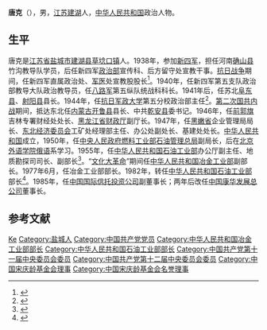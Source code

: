 '''唐克'''（{{bd|1918年||2013年|12月5日|catIdx=Z}}），男，[[江苏省|江苏]][[建湖县|建湖]]人，[[中华人民共和国|中华人民共和国]]政治人物。

== 生平 ==
唐克是[[江苏省|江苏省]][[盐城市|盐城市]][[建湖县|建湖县]][[草埝口镇|草埝口镇]]人。1938年，参加[[新四军|新四军]]，担任河南[[确山县|确山县]]竹沟教导队学员，后任新四军[[政治部|政治部]]宣传科、后方留守处宣教干事。[[抗日战争|抗日战争]]期间，任新四军直属政治处、[[军医|军医]]处宣教股股长<ref>{{cite book|author=安徽省志, 安徽省 地方志 编纂 委员会|title=《安徽省志: 卫生志》（61卷）|publisher=安徽省地方志编纂委员会|pages=23页}}</ref>。1940年，任新四军第五支队政治部教导大队政治教导员，任[[八路军|八路军]]第五纵队统战科科长。1941年后，任苏北[[阜东县|阜东县]]、[[射阳县|射阳县]]县长。1944年，任[[抗日军政大学|抗日军政大学]]第五分校政治部主任<ref>{{cite book|author=[[郭化若|郭化若]]|title=《中国人民解放军军史大辞典》|year=1993年|publisher=吉林人民出版社|pages=21页}}</ref>。[[第二次国共内战|第二次国共内战]]期间，抵达东北任[[内蒙古|内蒙古]][[开鲁县|开鲁县]]县长、中共[[乾安县|乾安县]]委书记。1946年，任[[前郭旗|前郭旗]]吉林专署财经处处长、[[黑龙江省财政厅|黑龙江省财政厅]]副厅长。1947年，任[[黑嫩省|黑嫩省]]企业管理局局长、[[东北经济委员会|东北经济委员会]]工矿处经理部主任、办公处副处长、基建处处长。[[中华人民共和国|中华人民共和国]]成立，1950年，任[[中央人民政府燃料工业部|中央人民政府燃料工业部]][[石油管理总局|石油管理总局]]副局长，后在[[北京外国语大学|北京外语学院]][[俄语|俄语]]系学习。1955年，任[[中华人民共和国石油工业部|中华人民共和国石油工业部]]办公厅副主任、地质勘探司司长、副部长<ref>{{cite book|author=黑龙江省地方志编纂委员会|title=《黑龍江省志》（2卷）|publisher=黑龙江人民出版社|pages=865页}}</ref>。“[[文化大革命|文化大革命]]”期间任[[中华人民共和国冶金工业部|中华人民共和国冶金工业部]]副部长。1977年6月，任冶金工业部部长。1982年，转任[[中华人民共和国石油工业部|中华人民共和国石油工业部]]部长<ref>{{cite book|author=中国二十世紀通鉴编辑委员会|title=《中国二十世紀通鉴: 1981-2000》（第五卷）|year=2002年|publisher=线装書局|pages=5467页}}</ref>。1985年，任[[中国国际信托投资公司|中国国际信托投资公司]]副董事长；两年后改任[[中国康华发展总公司|中国康华发展总公司]]董事长。

== 参考文献 ==
{{Reflist}}

{{Navboxes 
| title  = 唐克在[[中华人民共和国国务院|中华人民共和国国务院]]的职务
| list1  =
{{国务院/5|部门首长}}
{{国务院/6|部门首长}}
}}
{{Navboxes 
| title  = 唐克在[[中国宋庆龄基金会|中国宋庆龄基金会]]的职务
| list1  =
{{宋庆龄基金会第一届理事会}}
{{宋庆龄基金会第二届理事会}}
{{宋庆龄基金会第三届理事会}}
}}
{{周永康}}

{{Authority control}}
{{DEFAULTSORT:Tang唐}}
[[Category:唐姓|Ke]]
[[Category:盐城人|Category:盐城人]]
[[Category:中国共产党党员|Category:中国共产党党员]]
[[Category:中华人民共和国冶金工业部部长|Category:中华人民共和国冶金工业部部长]]
[[Category:中华人民共和国石油工业部部长|Category:中华人民共和国石油工业部部长]]
[[Category:中国共产党第十一届中央委员会委员|Category:中国共产党第十一届中央委员会委员]]
[[Category:中国共产党第十二届中央委员会委员|Category:中国共产党第十二届中央委员会委员]]
[[Category:中国宋庆龄基金会理事|Category:中国宋庆龄基金会理事]]
[[Category:中国宋庆龄基金会名誉理事|Category:中国宋庆龄基金会名誉理事]]
